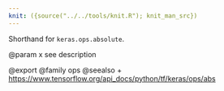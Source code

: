 ```yaml
---
knit: ({source("../../tools/knit.R"); knit_man_src})
---
```

Shorthand for `keras.ops.absolute`.

@param x see description

@export
@family ops
@seealso
+ <https://www.tensorflow.org/api_docs/python/tf/keras/ops/abs>
